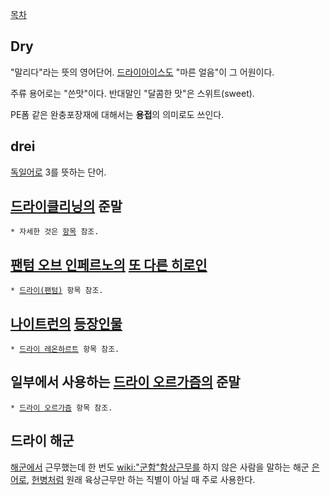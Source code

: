 [[목차]]
== Dry ==
"말리다"라는 뜻의 영어단어. [[드라이아이스]]도 "마른 얼음"이 그 어원이다.

주류 용어로는 "쓴맛"이다. 반대말인 "달콤한 맛"은 스위트(sweet).

PE폼 같은 완충포장재에 대해서는 '''용접'''의 의미로도 쓰인다.

== drei ==
[[독일어]]로 3를 뜻하는 단어.

== [[드라이클리닝]]의 준말 ==
 * 자세한 것은 [[드라이클리닝|항목]] 참조.

== [[팬텀 오브 인페르노]]의 [[드라이(팬텀)|또 다른 히로인]] ==
 * [[드라이(팬텀)]] 항목 참조.

== [[나이트런]]의 [[드라이 레온하르트|등장인물]] ==
 * [[드라이 레온하르트]] 항목 참조. 

== 일부에서 사용하는 [[드라이 오르가즘]]의 준말 ==
 * [[드라이 오르가즘]] 항목 참조.

== 드라이 해군 ==
[[해군]]에서 근무했는데 한 번도 [[wiki:"군함"함상근무]]를 하지 않은 사람을 말하는 해군 [[은어]]로, [[헌병]]처럼 원래 육상근무만 하는 직별이 아닐 때 주로 사용한다.
